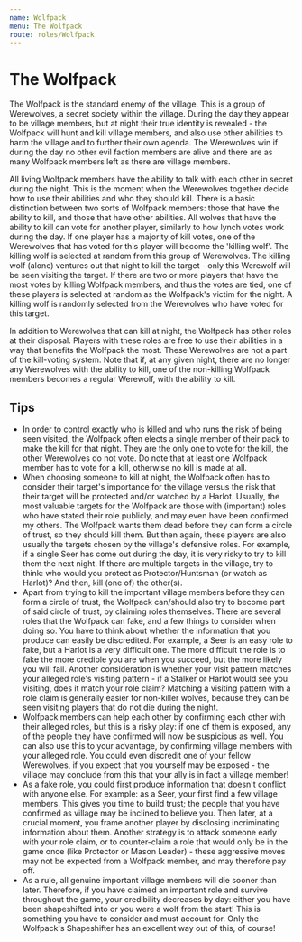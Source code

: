 ```yaml
---
name: Wolfpack
menu: The Wolfpack
route: roles/Wolfpack
---
```


# The Wolfpack

The Wolfpack is the standard enemy of the village. This is a group of Werewolves, a secret society within the village. During the day they appear to be village members, but at night their true identity is revealed - the Wolfpack will hunt and kill village members, and also use other abilities to harm the village and to further their own agenda. The Werewolves win if during the day no other evil faction members are alive and there are as many Wolfpack members left as there are village members.

All living Wolfpack members have the ability to talk with each other in secret during the night. This is the moment when the Werewolves together decide how to use their abilities and who they should kill. There is a basic distinction between two sorts of Wolfpack members: those that have the ability to kill, and those that have other abilities. All wolves that have the ability to kill can vote for another player, similarly to how lynch votes work during the day. If one player has a majority of kill votes, one of the Werewolves that has voted for this player will become the 'killing wolf'. The killing wolf is selected at random from this group of Werewolves. The killing wolf (alone) ventures out that night to kill the target - only this Werewolf will be seen visiting the target. If there are two or more players that have the most votes by killing Wolfpack members, and thus the votes are tied, one of these players is selected at random as the Wolfpack's victim for the night. A killing wolf is randomly selected from the Werewolves who have voted for this target.

In addition to Werewolves that can kill at night, the Wolfpack has other roles at their disposal. Players with these roles are free to use their abilities in a way that benefits the Wolfpack the most. These Werewolves are not a part of the kill-voting system. Note that if, at any given night, there are no longer any Werewolves with the ability to kill, one of the non-killing Wolfpack members becomes a regular Werewolf, with the ability to kill.

## Tips

- In order to control exactly who is killed and who runs the risk of being seen visited, the Wolfpack often elects a single member of their pack to make the kill for that night. They are the only one to vote for the kill, the other Werewolves do not vote. Do note that at least one Wolfpack member has to vote for a kill, otherwise no kill is made at all.
- When choosing someone to kill at night, the Wolfpack often has to consider their target's importance for the village versus the risk that their target will be protected and/or watched by a Harlot. Usually, the most valuable targets for the Wolfpack are those with (important) roles who have stated their role publicly, and may even have been confirmed my others. The Wolfpack wants them dead before they can form a circle of trust, so they should kill them. But then again, these players are also usually the targets chosen by the village's defensive roles. For example, if a single Seer has come out during the day, it is very risky to try to kill them the next night. If there are multiple targets in the village, try to think: who would you protect as Protector/Huntsman (or watch as Harlot)? And then, kill (one of) the other(s).
- Apart from trying to kill the important village members before they can form a circle of trust, the Wolfpack can/should also try to become part of said circle of trust, by claiming roles themselves. There are several roles that the Wolfpack can fake, and a few things to consider when doing so. You have to think about whether the information that you produce can easily be discredited. For example, a Seer is an easy role to fake, but a Harlot is a very difficult one. The more difficult the role is to fake the more credible you are when you succeed, but the more likely you will fail. Another consideration is whether your visit pattern matches your alleged role's visiting pattern - if a Stalker or Harlot would see you visiting, does it match your role claim? Matching a visiting pattern with a role claim is generally easier for non-killer wolves, because they can be seen visiting players that do not die during the night.
- Wolfpack members can help each other by confirming each other with their alleged roles, but this is a risky play: if one of them is exposed, any of the people they have confirmed will now be suspicious as well. You can also use this to your advantage, by confirming village members with your alleged role. You could even discredit one of your fellow Werewolves, if you expect that you yourself may be exposed - the village may conclude from this that your ally is in fact a village member!
- As a fake role, you could first produce information that doesn't conflict with anyone else. For example: as a Seer, your first find a few village members. This gives you time to build trust; the people that you have confirmed as village may be inclined to believe you. Then later, at a crucial moment, you frame another player by disclosing incriminating information about them. Another strategy is to attack someone early with your role claim, or to counter-claim a role that would only be in the game once (like Protector or Mason Leader) - these aggressive moves may not be expected from a Wolfpack member, and may therefore pay off.
- As a rule, all genuine important village members will die sooner than later. Therefore, if you have claimed an important role and survive throughout the game, your credibility decreases by day: either you have been shapeshifted into or you were a wolf from the start! This is something you have to consider and must account for. Only the Wolfpack's Shapeshifter has an excellent way out of this, of course!
